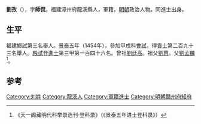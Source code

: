 '''劉孜'''（{{bd|1425年||？}}），字'''師侃'''，福建漳州府龍溪縣人，軍籍，[[明朝|明朝]]政治人物。同進士出身。

== 生平 ==
福建鄉試第三名舉人。[[景泰_(年号)|景泰]]五年（1454年），參加甲戌科[[會試|會試]]，得[[貢士|貢士]]第二百九十三名舉人。[[殿試|殿試]]登[[進士|進士]]第三甲第一百四十六名。曾祖[[劉廷高|劉廷高]]。祖父[[劉蕙|劉蕙]]。父[[劉孟麟|劉孟麟]]<ref>《天一阁藏明代科举录选刊·登科录》（《景泰五年进士登科录》）</ref>。

==参考==
{{reflist}}

{{start box}}
{{s-off}}
{{s-before|[[姜璉|姜璉]]}}
{{s-title|明朝贛州府知府|成化年間－1484年}}
{{s-after|[[李璡_(成化進士)|李璡]]}}
{{end box}}
{{明朝人物小作品}}
{{景泰五年甲戌科殿試金榜}}

[[Category:刘姓|Category:刘姓]]
[[Category:龍溪人|Category:龍溪人]]
[[Category:軍籍進士|Category:軍籍進士]]
[[Category:明朝贛州府知府|Category:明朝贛州府知府]]